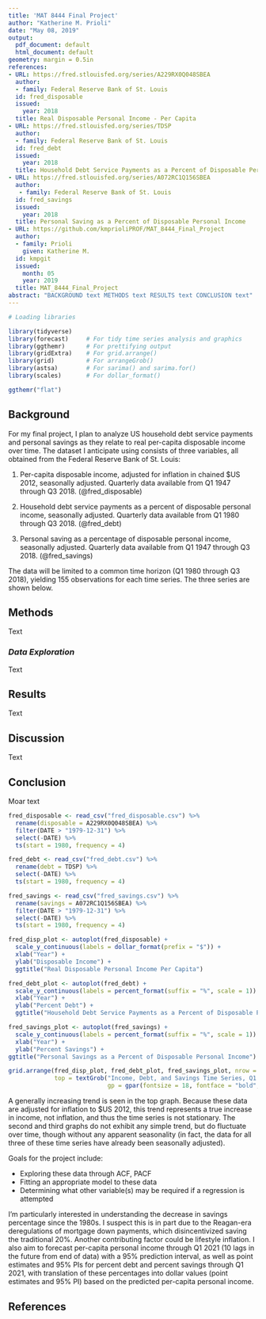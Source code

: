 ```yaml
---
title: 'MAT 8444 Final Project'
author: "Katherine M. Prioli"
date: "May 08, 2019"
output:
  pdf_document: default
  html_document: default
geometry: margin = 0.5in
references:
- URL: https://fred.stlouisfed.org/series/A229RX0Q048SBEA 
  author:
  - family: Federal Reserve Bank of St. Louis
  id: fred_disposable
  issued:
    year: 2018
  title: Real Disposable Personal Income - Per Capita
- URL: https://fred.stlouisfed.org/series/TDSP
  author:
  - family: Federal Reserve Bank of St. Louis
  id: fred_debt
  issued:
    year: 2018
  title: Household Debt Service Payments as a Percent of Disposable Personal Income
- URL: https://fred.stlouisfed.org/series/A072RC1Q156SBEA
  author:
   - family: Federal Reserve Bank of St. Louis
  id: fred_savings
  issued:
    year: 2018
  title: Personal Saving as a Percent of Disposable Personal Income
- URL: https://github.com/kmprioliPROF/MAT_8444_Final_Project
  author:
  - family: Prioli
    given: Katherine M.
  id: kmpgit
  issued:
    month: 05
    year: 2019
  title: MAT_8444_Final_Project
abstract: "BACKGROUND text METHODS text RESULTS text CONCLUSION text"
---
```


```r
# Loading libraries

library(tidyverse)
library(forecast)     # For tidy time series analysis and graphics
library(ggthemr)      # For prettifying output
library(gridExtra)    # For grid.arrange()
library(grid)         # For arrangeGrob()
library(astsa)        # For sarima() and sarima.for()
library(scales)       # For dollar_format()

ggthemr("flat")
```


## **Background**


For my final project, I plan to analyze US household debt service payments and personal savings as they relate to real per-capita disposable income over time.  The dataset I anticipate using consists of three variables, all obtained from the Federal Reserve Bank of St. Louis:

1. Per-capita disposable income, adjusted for inflation in chained $US 2012, seasonally adjusted.  Quarterly data available from Q1 1947 through Q3 2018. (@fred_disposable)

2. Household debt service payments as a percent of disposable personal income, seasonally adjusted.  Quarterly data available from Q1 1980 through Q3 2018. (@fred_debt)

3. Personal saving as a percentage of disposable personal income, seasonally adjusted.  Quarterly data available from Q1 1947 through Q3 2018. (@fred_savings)

The data will be limited to a common time horizon (Q1 1980 through Q3 2018), yielding 155 observations for each time series.  The three series are shown below.

## **Methods**

Text

### *Data Exploration*

Text


## **Results**

Text

## **Discussion**

Text

## **Conclusion**

Moar text


```r
fred_disposable <- read_csv("fred_disposable.csv") %>%
  rename(disposable = A229RX0Q048SBEA) %>%
  filter(DATE > "1979-12-31") %>% 
  select(-DATE) %>% 
  ts(start = 1980, frequency = 4)

fred_debt <- read_csv("fred_debt.csv") %>%
  rename(debt = TDSP) %>%
  select(-DATE) %>% 
  ts(start = 1980, frequency = 4)

fred_savings <- read_csv("fred_savings.csv") %>%
  rename(savings = A072RC1Q156SBEA) %>%
  filter(DATE > "1979-12-31") %>% 
  select(-DATE) %>% 
  ts(start = 1980, frequency = 4)

fred_disp_plot <- autoplot(fred_disposable) +
  scale_y_continuous(labels = dollar_format(prefix = "$")) +
  xlab("Year") +
  ylab("Disposable Income") +
  ggtitle("Real Disposable Personal Income Per Capita")

fred_debt_plot <- autoplot(fred_debt) +
  scale_y_continuous(labels = percent_format(suffix = "%", scale = 1)) +
  xlab("Year") +
  ylab("Percent Debt") +
  ggtitle("Household Debt Service Payments as a Percent of Disposable Personal Income")

fred_savings_plot <- autoplot(fred_savings) +
  scale_y_continuous(labels = percent_format(suffix = "%", scale = 1)) +
  xlab("Year") +
  ylab("Percent Savings") +
ggtitle("Personal Savings as a Percent of Disposable Personal Income")

grid.arrange(fred_disp_plot, fred_debt_plot, fred_savings_plot, nrow = 3,
             top = textGrob("Income, Debt, and Savings Time Series, Q1 1980 to Q3 2018",
                            gp = gpar(fontsize = 18, fontface = "bold", col = "#34495E")))
```

A generally increasing trend is seen in the top graph.  Because these data are adjusted for inflation to $US 2012, this trend represents a true increase in income, not inflation, and thus the time series is not stationary.  The second and third graphs do not exhibit any simple trend, but do fluctuate over time, though without any apparent seasonality (in fact, the data for all three of these time series have already been seasonally adjusted).

Goals for the project include:

* Exploring these data through ACF, PACF
* Fitting an appropriate model to these data
* Determining what other variable(s) may be required if a regression is attempted

I'm particularly interested in understanding the decrease in savings percentage since the 1980s.  I suspect this is in part due to the Reagan-era deregulations of mortgage down payments, which disincentivized saving the traditional 20%.  Another contributing factor could be lifestyle inflation.  I also aim to forecast per-capita personal income through Q1 2021 (10 lags in the future from end of data) with a 95% prediction interval, as well as point estimates and 95% PIs for percent debt and percent savings through Q1 2021, with translation of these percentages into dollar values (point estimates and 95% PI) based on the predicted per-capita personal income.


## **References**